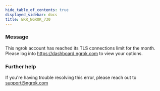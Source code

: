 ```yaml
---
hide_table_of_contents: true
displayed_sidebar: docs
title: ERR_NGROK_730
---
```


### Message

This ngrok account has reached its TLS connections limit for the month. Please log into https://dashboard.ngrok.com to view your options.

<ErrorDetails />

### Further help

If you're having trouble resolving this error, please reach out to [support@ngrok.com](mailto:support@ngrok.com?subject=Help%20with%20ERR_NGROK_730)
